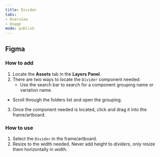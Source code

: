 ```yaml
---
title: Divider
tabs: 
- Overview
- Usage
mode: publish
---
```



## Figma


### How to add

1. Locate the **Assets** tab in the **Layers Panel**.
2. There are two ways to locate the `Divider` component needed: 
	* Use the search bar to search for a component grouping name or variation name.
  * Scroll through the folders list and open the grouping.
3. Once the component needed is located, click and drag it into the frame/artboard. 


### How to use

1. Select the `Divider` in the frame/artboard. 
2. Resize to the width needed. Never add height to *dividers*, only resize them horizontally in width. 
